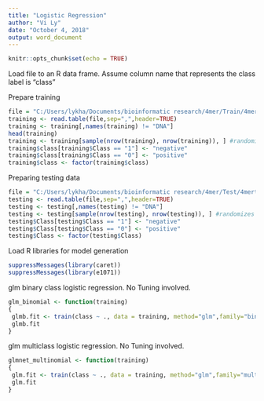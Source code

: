 ---
title: "Logistic Regression"
author: "Vi Ly"
date: "October 4, 2018"
output: word_document
---

```{r setup, include=FALSE}
knitr::opts_chunk$set(echo = TRUE)
```

Load file to an R data frame. Assume column name that represents the class label is "class"

Prepare training 
```{r}
file = "C:/Users/lykha/Documents/bioinformatic research/4mer/Train/4mertable.train.txt"
training <- read.table(file,sep=",",header=TRUE)
training <- training[,names(training) != "DNA"]
head(training)
training <- training[sample(nrow(training), nrow(training)), ] #randomizes the rows
training$class[training$Class == "1"] <- "negative"
training$class[training$Class == "0"] <- "positive"
training$class <- factor(training$class)
```

Preparing testing data
```{r}
file = "C:/Users/lykha/Documents/bioinformatic research/4mer/Test/4mertable.test.txt"
testing <- read.table(file,sep=",",header=TRUE)
testing <- testing[,names(testing) != "DNA"]
testing <- testing[sample(nrow(testing), nrow(testing)), ] #randomizes the rows
testing$Class[testing$Class == "1"] <- "negative"
testing$Class[testing$Class == "0"] <- "positive"
testing$Class <- factor(testing$Class)
```


Load R libraries for model generation
```{r}
suppressMessages(library(caret))
suppressMessages(library(e1071))
```

glm binary class logistic regression. No Tuning involved.
```{r}
glm_binomial <- function(training)
{
 glmb.fit <- train(class ~ ., data = training, method="glm",family="binomial")
 glmb.fit
}
```

glm multiclass logistic regression. No Tuning involved.
```{r}

glmnet_multinomial <- function(training)
{
 glm.fit <- train(class ~ ., data = training, method="glm",family="multinomial") 
 glm.fit
}
```